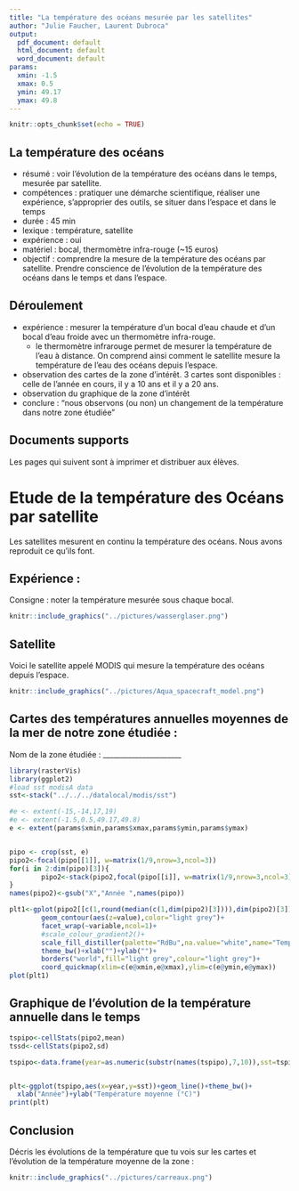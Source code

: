 ```yaml
---
title: "La température des océans mesurée par les satellites"
author: "Julie Faucher, Laurent Dubroca"
output:
  pdf_document: default
  html_document: default
  word_document: default
params:
  xmin: -1.5
  xmax: 0.5
  ymin: 49.17
  ymax: 49.8 
---
```


```r
knitr::opts_chunk$set(echo = TRUE)
```



## La température des océans

- résumé : voir l'évolution de la température des océans dans le temps, mesurée par satellite.
- compétences : pratiquer une démarche scientifique, réaliser une expérience, s'approprier des outils, se situer dans l'espace et dans le temps
- durée : 45 min
- lexique : température, satellite
- expérience : oui
- matériel : bocal, thermomètre infra-rouge (~15 euros)
- objectif : comprendre la mesure de la température des océans par satellite. Prendre conscience de l'évolution de la température des océans dans le temps et dans l'espace.

## Déroulement

- expérience : mesurer la température d'un bocal d'eau chaude et d'un bocal d'eau froide avec un thermomètre infra-rouge.
  - le thermomètre infrarouge permet de mesurer la température de l'eau à distance. On comprend ainsi comment le satellite mesure la température de l'eau des océans depuis l'espace.
- observation des cartes de la zone d'intérêt. 3 cartes sont disponibles : celle de l'année en cours, il y a 10 ans et il y a 20 ans.
- observation du graphique de la zone d'intérêt
- conclure : "nous observons (ou non) un changement de la température dans notre zone étudiée"


## Documents supports

Les pages qui suivent sont à imprimer et distribuer aux élèves.

\newpage

# Etude de la température des Océans par satellite

Les satellites mesurent en continu la température des océans. Nous avons reproduit ce qu'ils font.

## Expérience :

Consigne : noter la température mesurée sous chaque bocal.

```r
knitr::include_graphics("../pictures/wasserglaser.png")
```

## Satellite

Voici le satellite appelé MODIS qui mesure la température des océans depuis l'espace.

```r
knitr::include_graphics("../pictures/Aqua_spacecraft_model.png")
```

\newpage

## Cartes des températures annuelles moyennes de la mer de notre zone étudiée : 

Nom de la zone étudiée : ______________________

```r
library(rasterVis)
library(ggplot2)
#load sst modisA data
sst<-stack("../../../datalocal/modis/sst")

#e <- extent(-15,-14,17,19)
#e <- extent(-1.5,0.5,49.17,49.8)
e <- extent(params$xmin,params$xmax,params$ymin,params$ymax)


pipo <- crop(sst, e)
pipo2<-focal(pipo[[1]], w=matrix(1/9,nrow=3,ncol=3))
for(i in 2:dim(pipo)[3]){
        pipo2<-stack(pipo2,focal(pipo[[i]], w=matrix(1/9,nrow=3,ncol=3)))
}
names(pipo2)<-gsub("X","Année ",names(pipo))

plt1<-gplot(pipo2[[c(1,round(median(c(1,dim(pipo2)[3]))),dim(pipo2)[3])]])+geom_raster(aes(fill=value))+
        geom_contour(aes(z=value),color="light grey")+
        facet_wrap(~variable,ncol=1)+
        #scale_colour_gradient2()+
        scale_fill_distiller(palette="RdBu",na.value="white",name="Température\nde l'eau (°C)")+
        theme_bw()+xlab("")+ylab("")+
        borders("world",fill="light grey",colour="light grey")+
        coord_quickmap(xlim=c(e@xmin,e@xmax),ylim=c(e@ymin,e@ymax))
plot(plt1)


```

      
## Graphique de l'évolution de la température annuelle dans le temps

```r

tspipo<-cellStats(pipo2,mean)
tssd<-cellStats(pipo2,sd)

tspipo<-data.frame(year=as.numeric(substr(names(tspipo),7,10)),sst=tspipo,sd=tssd)


plt<-ggplot(tspipo,aes(x=year,y=sst))+geom_line()+theme_bw()+
  xlab("Année")+ylab("Température moyenne (°C)")
print(plt)

```

      
## Conclusion

Décris les évolutions de la température que tu vois sur les cartes et l'évolution de la température moyenne de la zone :

```r
knitr::include_graphics("../pictures/carreaux.png")
```

     

